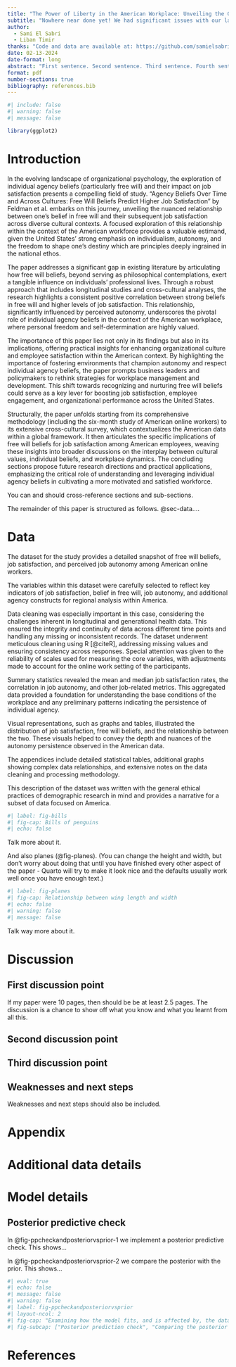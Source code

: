 ```yaml
---
title: "The Power of Liberty in the American Workplace: Unveiling the Global Impact of Free Will Perceptions on Job Satisfaction"
subtitle: "Nowhere near done yet! We had significant issues with our last dataset and had to restart, so bare with us."
author: 
  - Sami El Sabri
  - Liban Timir
thanks: "Code and data are available at: https://github.com/samielsabri/freewill_analysis"
date: 02-13-2024
date-format: long
abstract: "First sentence. Second sentence. Third sentence. Fourth sentence."
format: pdf
number-sections: true
bibliography: references.bib
---
```


```r
#| include: false
#| warning: false
#| message: false

library(ggplot2)

```


# Introduction
In the evolving landscape of organizational psychology, the exploration of individual agency beliefs (particularly free will) and their impact on job satisfaction presents a compelling field of study. "Agency Beliefs Over Time and Across Cultures: Free Will Beliefs Predict Higher Job Satisfaction" by Feldman et al. embarks on this journey, unveiling the nuanced relationship between one's belief in free will and their subsequent job satisfaction across diverse cultural contexts. A focused exploration of this relationship within the context of the American workforce provides a valuable estimand, given the United States' strong emphasis on individualism, autonomy, and the freedom to shape one's destiny which are principles deeply ingrained in the national ethos.

The paper addresses a significant gap in existing literature by articulating how free will beliefs, beyond serving as philosophical contemplations, exert a tangible influence on individuals' professional lives. Through a robust approach that includes longitudinal studies and cross-cultural analyses, the research highlights a consistent positive correlation between strong beliefs in free will and higher levels of job satisfaction. This relationship, significantly influenced by perceived autonomy, underscores the pivotal role of individual agency beliefs in the context of the American workplace, where personal freedom and self-determination are highly valued.

The importance of this paper lies not only in its findings but also in its implications, offering practical insights for enhancing organizational culture and employee satisfaction within the American context. By highlighting the importance of fostering environments that champion autonomy and respect individual agency beliefs, the paper prompts business leaders and policymakers to rethink strategies for workplace management and development. This shift towards recognizing and nurturing free will beliefs could serve as a key lever for boosting job satisfaction, employee engagement, and organizational performance across the United States.

Structurally, the paper unfolds starting from its comprehensive methodology (including the six-month study of American online workers) to its extensive cross-cultural survey, which contextualizes the American data within a global framework. It then articulates the specific implications of free will beliefs for job satisfaction among American employees, weaving these insights into broader discussions on the interplay between cultural values, individual beliefs, and workplace dynamics. The concluding sections propose future research directions and practical applications, emphasizing the critical role of understanding and leveraging individual agency beliefs in cultivating a more motivated and satisfied workforce.

You can and should cross-reference sections and sub-sections. 

The remainder of this paper is structured as follows. @sec-data....


# Data {#sec-data}

The dataset for the study provides a detailed snapshot of free will beliefs, job satisfaction, and perceived job autonomy among American online workers. 

The variables within this dataset were carefully selected to reflect key indicators of job satisfaction, belief in free will, job autonomy, and additional agency constructs for regional analysis within America. 

Data cleaning was especially important in this case, considering the challenges inherent in longitudinal and generational health data. This ensured the integrity and continuity of data across different time points and handling any missing or inconsistent records. The dataset underwent meticulous cleaning using R [@citeR], addressing missing values and ensuring consistency across responses. Special attention was given to the reliability of scales used for measuring the core variables, with adjustments made to account for the online work setting of the participants.

Summary statistics revealed the mean and median job satisfaction rates, the correlation in job autonomy, and other job-related metrics. This aggregated data provided a foundation for understanding the base conditions of the workplace and any preliminary patterns indicating the persistence of individual agency.

Visual representations, such as graphs and tables, illustrated the distribution of job satisfaction, free will beliefs, and the relationship between the two. These visuals helped to convey the depth and nuances of the autonomy persistence observed in the American data.

The appendices include detailed statistical tables, additional graphs showing complex data relationships, and extensive notes on the data cleaning and processing methodology.

This description of the dataset was written with the general ethical practices of demographic research in mind and provides a narrative for a subset of data focused on America.




```r
#| label: fig-bills
#| fig-cap: Bills of penguins
#| echo: false

```

Talk more about it.

And also planes (@fig-planes). (You can change the height and width, but don't worry about doing that until you have finished every other aspect of the paper - Quarto will try to make it look nice and the defaults usually work well once you have enough text.)

```r
#| label: fig-planes
#| fig-cap: Relationship between wing length and width
#| echo: false
#| warning: false
#| message: false

```

Talk way more about it. 






# Discussion

## First discussion point {#sec-first-point}

If my paper were 10 pages, then should be be at least 2.5 pages. The discussion is a chance to show off what you know and what you learnt from all this. 

## Second discussion point

## Third discussion point

## Weaknesses and next steps

Weaknesses and next steps should also be included.

\newpage

\appendix

# Appendix {-}


# Additional data details

# Model details {#sec-model-details}

## Posterior predictive check

In @fig-ppcheckandposteriorvsprior-1 we implement a posterior predictive check. This shows...

In @fig-ppcheckandposteriorvsprior-2 we compare the posterior with the prior. This shows... 

```r
#| eval: true
#| echo: false
#| message: false
#| warning: false
#| label: fig-ppcheckandposteriorvsprior
#| layout-ncol: 2
#| fig-cap: "Examining how the model fits, and is affected by, the data"
#| fig-subcap: ["Posterior prediction check", "Comparing the posterior with the prior"]

```





\newpage


# References


